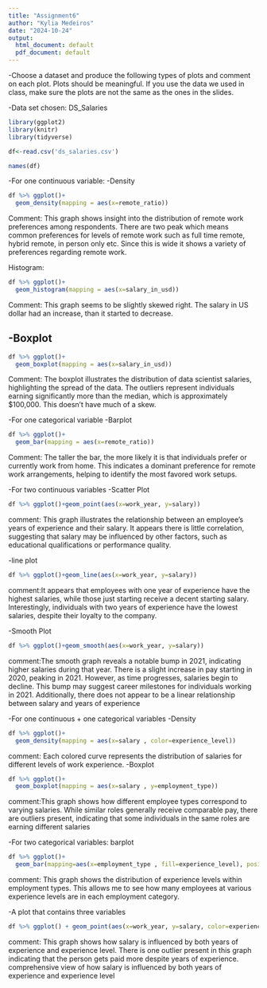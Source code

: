 ```yaml
---
title: "Assignment6"
author: "Kylia Medeiros"
date: "2024-10-24"
output:
  html_document: default
  pdf_document: default
---
```


-Choose a dataset and produce the following types of plots and comment on each plot. Plots should be meaningful. If you use the data we used in class, make sure the plots are not the same as the ones in the slides.

-Data set chosen: DS_Salaries

```r
library(ggplot2)
library(knitr)
library(tidyverse)

df<-read.csv('ds_salaries.csv')
```

```r
names(df)
```
-For one continuous variable:
-Density

```r
df %>% ggplot()+
  geom_density(mapping = aes(x=remote_ratio))
```


Comment: This graph shows insight into the distribution of remote work preferences among respondents. There are two peak which means common preferences for levels of remote work such as full time remote, hybrid remote, in person only etc. Since this is wide it shows a variety of preferences regarding remote work. 

Histogram: 
```r
df %>% ggplot()+
  geom_histogram(mapping = aes(x=salary_in_usd))
```
Comment: This graph seems to be slightly skewed right. The salary in US dollar had an increase, than it started to decrease.

-Boxplot
-
```r
df %>% ggplot()+
  geom_boxplot(mapping = aes(x=salary_in_usd))
```
Comment: The boxplot illustrates the distribution of data scientist salaries, highlighting the spread of the data. The outliers represent individuals earning significantly more than the median, which is approximately $100,000. This doesn't have much of a skew. 

-For one categorical variable
-Barplot

```r
df %>% ggplot()+
  geom_bar(mapping = aes(x=remote_ratio))
```
Comment: The taller the bar, the more likely it is that individuals prefer or currently work from home. This indicates a dominant preference for remote work arrangements, helping to identify the most favored work setups.

-For two continuous variables
-Scatter Plot
```r
df %>% ggplot()+geom_point(aes(x=work_year, y=salary))
```
comment: This graph illustrates the relationship between an employee's years of experience and their salary. It appears there is little correlation, suggesting that salary may be influenced by other factors, such as educational qualifications or performance quality.


-line plot
```r
df %>% ggplot()+geom_line(aes(x=work_year, y=salary))
```
comment:It appears that employees with one year of experience have the highest salaries, while those just starting receive a decent starting salary. Interestingly, individuals with two years of experience have the lowest salaries, despite their loyalty to the company.

-Smooth Plot
```r
df %>% ggplot()+geom_smooth(aes(x=work_year, y=salary))
```
comment:The smooth graph reveals a notable bump in 2021, indicating higher salaries during that year. There is a slight increase in pay starting in 2020, peaking in 2021. However, as time progresses, salaries begin to decline. This bump may suggest career milestones for individuals working in 2021. Additionally, there does not appear to be a linear relationship between salary and years of experience

-For one continuous + one categorical variables
-Density
```r
df %>% ggplot()+
  geom_density(mapping = aes(x=salary , color=experience_level))
```
comment: Each colored curve represents the distribution of salaries for different levels of work experience.
-Boxplot
```r
df %>% ggplot()+
  geom_boxplot(mapping = aes(x=salary , y=employment_type))
```
comment:This graph shows how different employee types correspond to varying salaries. While similar roles generally receive comparable pay, there are outliers present, indicating that some individuals in the same roles are earning different salaries

-For two categorical variables: barplot
```r
df %>% ggplot()+
  geom_bar(mapping=aes(x=employment_type , fill=experience_level), position = 'fill')
```

comment: This graph shows the distribution of experience levels within employment types. This allows me to see how many employees at various experience levels are in each employment category.

-A plot that contains three variables
```r
df %>% ggplot() + geom_point(aes(x=work_year, y=salary, color=experience_level))

```
comment: This graph shows how salary is influenced by both years of experience and experience level. There is one outlier present in this graph indicating that the person gets paid more despite years of experience.
 comprehensive view of how salary is influenced by both years of experience and experience level

